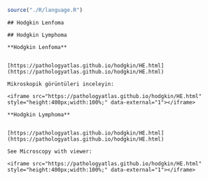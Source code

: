 
```r

source("./R/language.R")

```




```asis

## Hodgkin Lenfoma

```




```asis

## Hodgkin Lymphoma

```




```asis

**Hodgkin Lenfoma**


[https://pathologyatlas.github.io/hodgkin/HE.html](https://pathologyatlas.github.io/hodgkin/HE.html)

Mikroskopik görüntüleri inceleyin:

<iframe src="https://pathologyatlas.github.io/hodgkin/HE.html" style="height:400px;width:100%;" data-external="1"></iframe>

```




```asis

**Hodgkin Lymphoma**


[https://pathologyatlas.github.io/hodgkin/HE.html](https://pathologyatlas.github.io/hodgkin/HE.html)

See Microscopy with viewer: 

<iframe src="https://pathologyatlas.github.io/hodgkin/HE.html" style="height:400px;width:100%;" data-external="1"></iframe>

```



